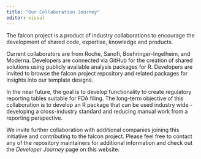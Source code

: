 ```yaml
---
title: "Our Collaboration Journey"
editor: visual
---
```


The falcon project is a product of industry collaborations to encourage the development of shared code, expertise, knowledge and products.

Current collaborators are from Roche, Sanofi, Boehringer-Ingelheim, and Moderna. Developers are connected via GitHub for the creation of shared solutions using publicly available analysis packages for R. Developers are invited to browse the falcon project repository and related packages for insights into our template designs.

In the near future, the goal is to develop functionality to create regulatory reporting tables suitable for FDA filing. The long-term objective of this collaboration is to develop an R package that can be used industry wide - developing a cross-industry standard and reducing manual work from a reporting perspective.

We invite further collaboration with additional companies joining this initiative and contributing to the falcon project. Please feel free to contact any of the repository maintainers for additional information and check out the *Developer Journey* page on this website.
